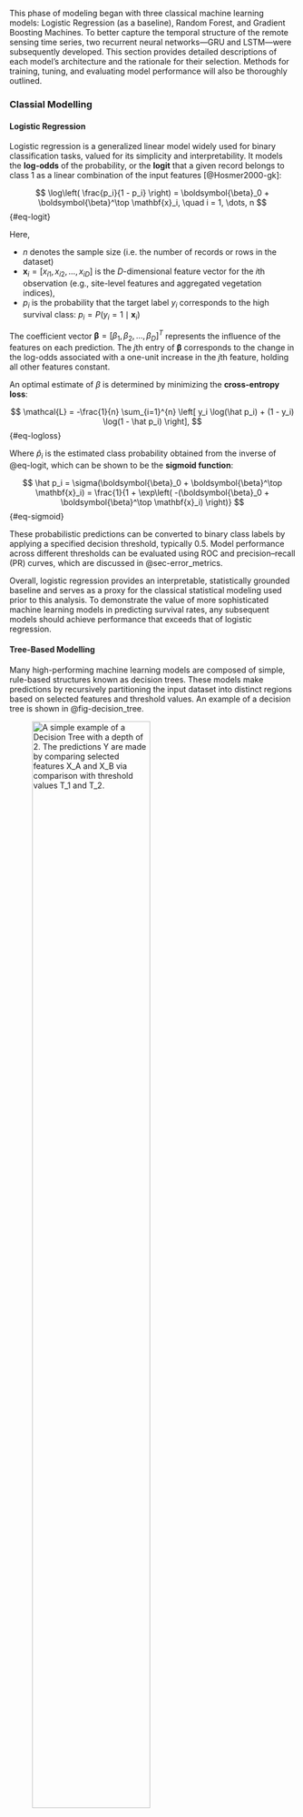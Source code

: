 This phase of modeling began with three classical machine learning models: Logistic Regression (as a baseline), Random Forest, and Gradient Boosting Machines. To better capture the temporal structure of the remote sensing time series, two recurrent neural networks—GRU and LSTM—were subsequently developed. This section provides detailed descriptions of each model's architecture and the rationale for their selection. Methods for training, tuning, and evaluating model performance will also be thoroughly outlined.

### Classial Modelling

#### Logistic Regression

Logistic regression is a generalized linear model widely used for binary classification tasks, valued for its simplicity and interpretability. It models the **log-odds** of the probability, or the **logit** that a given record belongs to class 1 as a linear combination of the input features [@Hosmer2000-gk]:

$$
\log\left( \frac{p_i}{1 - p_i} \right) = \boldsymbol{\beta}_0 + \boldsymbol{\beta}^\top \mathbf{x}_i,
\quad i = 1, \dots, n
$$ {#eq-logit}

Here,

-   $n$ denotes the sample size (i.e. the number of records or rows in the dataset)\
-   $\mathbf{x}_i = [x_{i1}, x_{i2}, \dots, x_{iD}]$ is the $D$-dimensional feature vector for the $i$th observation (e.g., site-level features and aggregated vegetation indices),\
-   $p_i$ is the probability that the target label $y_i$ corresponds to the high survival class: $p_i = P(y_i = 1 \mid \mathbf{x}_i)$

The coefficient vector $\boldsymbol{\beta} = [\beta_1, \beta_2, \dots, \beta_D]^T$ represents the influence of the features on each prediction. The $j$th entry of $\boldsymbol{\beta}$ corresponds to the change in the log-odds associated with a one-unit increase in the $j$th feature, holding all other features constant.

An optimal estimate of $\beta$ is determined by minimizing the **cross-entropy loss**:

$$
\mathcal{L} = -\frac{1}{n} \sum_{i=1}^{n} \left[ y_i \log(\hat p_i) + (1 - y_i) \log(1 - \hat p_i) \right],
$$ {#eq-logloss}

Where $\hat p_i$ is the estimated class probability obtained from the inverse of @eq-logit, which can be shown to be the **sigmoid function**:

$$
\hat p_i = \sigma(\boldsymbol{\beta}_0 + \boldsymbol{\beta}^\top \mathbf{x}_i) = \frac{1}{1 + \exp\left( -(\boldsymbol{\beta}_0 + \boldsymbol{\beta}^\top \mathbf{x}_i) \right)}
$$ {#eq-sigmoid}

These probabilistic predictions can be converted to binary class labels by applying a specified decision threshold, typically 0.5. Model performance across different thresholds can be evaluated using ROC and precision–recall (PR) curves, which are discussed in @sec-error_metrics.

Overall, logistic regression provides an interpretable, statistically grounded baseline and serves as a proxy for the classical statistical modeling used prior to this analysis. To demonstrate the value of more sophisticated machine learning models in predicting survival rates, any subsequent models should achieve performance that exceeds that of logistic regression.

#### Tree-Based Modelling {#sec-tree_models}

Many high-performing machine learning models are composed of simple, rule-based structures known as decision trees. These models make predictions by recursively partitioning the input dataset into distinct regions based on selected features and threshold values. An example of a decision tree is shown in @fig-decision_tree.

![A simple example of a Decision Tree with a depth of 2. The predictions $Y$ are made by comparing selected features $X_A$ and $X_B$ via comparison with threshold values $T_1$ and $T_2$.](../../img/decision_tree.png){#fig-decision_tree width="70%"}

Each internal node in the tree represents a decision based on a specific feature and a corresponding threshold, and each leaf node corresponds to a unique subset of the data, defined by the path of decision rules leading to it. In binary classification, the majority label of the samples (i.e. individual records) in a leaf node is used as the prediction, but for regression, the mean of the target within the leaf node is given. Feature-threshold pairs are selected using a greedy algorithm: starting from the root node, the tree is grown iteratively by choosing the split that most effectively reduces the value of a given loss function. The cross-entropy loss defined in @eq-logloss is commonly used for binary classification tasks; however, Gini impurity is another frequently used criterion [@scikit-learn]. Alternatively, regression loss functions such as MSE can be used for Regression Tree tasks. Tree construction halts either when a leaf node contains only one class (resulting in zero loss for that subset) or when a predefined stopping criterion, such as the maximum depth, is met. See @sec-tree_hparams for guidance on selecting an appropriate maximum tree depth; choosing a higher max depth generally leads to a greater number of decisons and an overall more complex model.

#### Random Forest Classifier

The Random Forest model is an aggregate model composed of many decision trees, each trained on a bootstrapped subset of the training data and a randomly selected subset of the features. Typically, the maximum allowable depth for each tree in a Random Forest is quite high, resulting in individual trees that are often overfitted and exhibit high variance. However, this high variance is mitigated through aggregation: by combining the predictions of many diverse trees, the overall model can generalize effectively to unseen data. For binary classification tasks, the final prediction is determined by majority vote among the individual trees.

Although training Random Forests can be computationally intensive, each tree is trained independently, enabling efficient parallelization and scalability. Previous studies from @bergmuller2022predicting, have demonstrated that Random Forests perform well when using vegetation indices to predict canopy tree mortality. Because of this, this model was selected as a candidate for the present analysis.

#### Gradient Boosting Classifier

The Gradient Boosting model is a popular model that exists in a collection of 'boosting' models, which -unlike Random Forests- consists of a sequence of underfit and biased 'weak learner' models which converge to a high-performing 'strong learner' model when combined [@zhou2025ensemble]. This model was selected as a candidate model due to fast implementation and strong performance across a wide variety of machine learning tasks [@xgboost].

Convergence to a strong learner from a series of weak learners is performed by iteratively fitting a regression tree to the errors of the previous model estimate. To understand this, we first define **the per-sample loss** to be the negative of @eq-logloss evaluated for a particular class prediction $\hat p_i$:

$$
\ell_i(\hat p_i, y_i) = -\left[ y_i \log(\hat p_i) + (1 - y_i) \log(1 - \hat p_i) \right]
$$ {#eq-persample_loss}

The model outputs raw logit predictions $f_i(\mathbf{x}_i)$, which can be converted to probabilistic predictions via the sigmoid function shown in @eq-sigmoid:

$$
\hat p_i = \sigma(f_i(\mathbf{x}_i))
$$

The errors associated to each prediction are quantified by the **gradient** $g_i$ and **Hessian** $h_i$ of the loss with respect to the model estimate:

$$
g_i = \frac{\partial \ell_i}{\partial f(\mathbf{x}_i)} = \hat{p}_i - y_i\
$$ {#eq-gradient}

$$
h_i = \frac{\partial^2 \ell_i}{\partial f(\mathbf{x}_i)^2} = \hat{p}_i (1 - \hat{p}_i)
$$ {#eq-hessian}

##### Initialization

The model initializes with a constant prediction $f_0$ across all training sample, usually taken as the logit function (i.e. the left-hand side of @eq-logit) evaluated over the proportion of samples with label 1:

$$
f_0 = \log\left( \frac{P(Y=1)}{1 - P(Y=1)} \right)
$$

##### Update step

To update the model prediction after initialization, a regression tree is fitted with the gradients given by @eq-gradient as the target predictor. Using Newton's method, the output for a particular leaf node $j$ is given by the sum of $g_i$ and $h_i$ for all samples that reach that leaf node.

$$
\omega_j^{(1)}  = \frac{\sum_{i \in j} g_i}{\sum_{i \in j} h_i}
$$ {#eq-gbm_weight}

The overall model prediction is then updated:

$$
f_1(\mathbf{x}_i) = f_0 + \eta \omega_{\mathbf{x}_i}^{(1)}
$$

Where $\omega_{\mathbf{x}_i}$ denotes the leaf node that sample $\mathbf{x}_i$ is assigned.

Where $\eta$ is a predefined **learning rate** which controls the degree to which each weak learner can make contributions to the overall model estimate. See @sec-tree_hparams for further details.

This update process is repeated iteratively, producing a final estimate of the log-odds which can be converted to a class probability and class labels through the same process as that of the logistic regression model:

$$
F(\mathbf{x}_i) = f_0 + \eta \sum_{k = 1}^{K} \omega_{\mathbf{x}_i}^{(k)}
$$

Where $K$ is the total number of iterations of the algorithm.

### Feature Selection Methods

To address collinearity among vegetation indices and evaluate the importance of both site-based and remote sensing features, we applied three feature selection methods: Permutation Importance, SHAP, and Recursive Feature Elimination.

#### Permutation Importance

We estimate each feature's importance by randomly shuffling its values across samples before training, then measuring the resulting change in the model’s performance ($F_1$ score; see @sec-error_metrics). This yields an interpretable, global importance metric. However, when predictors are highly correlated, it can misattribute importance—because different features may serve as proxies for one another—leading to misleading rankings [@scikit-learn].

#### SHAP Values

SHAP (SHapley Additive exPlanations) return per-prediction feature contributions based on Shapley values from cooperative game theory [@NIPS2017_7062]. Concretely:

1. A baseline expectation is defined (e.g., the average model output when no features are known).  
2. For each feature, all possible subsets of features including and excluding that feature are considered, and the marginal contribution is averaged.  
3. Taking the mean absolute SHAP values across all samples yields a global importance ranking.

This method provides both local (per-prediction) and global interpretability. However, SHAP may tacitly distribute credit among highly correlated features—sometimes giving a near-zero or inflated value to one feature over another—depending on whether the model uses marginal or conditional expectations when computing the baseline.

#### Recursive Feature Elimination with Cross‑Validation (RFECV)

Finally, RFECV is used to iteratively train the model and remove the least important features based on model-derived importance metrics (e.g., coefficients or feature gains). Each reduced feature subset was evaluated by its $F_1$ performance using cross-validation (see @sec-cross_val). This method directly handles correlated features by eliminating them if they do not contribute to the model performance, however it can be quite computationally exhaustive. Feature rankings based on how early features were removed are used as importance metrics.

### Training and Tuning Classical Models

Most machine learning models involve a set of hyperparameters—values specified *a priori*—that govern model complexity and influence training behavior. Inappropriate hyperparameter choices can result in models that are either overly biased or unnecessarily complex, leading to poor generalization on unseen data. This section provides a detailed overview of the key hyperparameters for each candidate model in this analysis, along with the methodology used for their selection.

#### Regularization

In general, regularization involves a penalty to the loss function of that is proportional to the magnitude of the model parameters; stronger regularization leads to smaller parameters and more conservative predictions, which often aids in decreasing overfitting and variance. In Logistic Regression, this is implemented through an additional term in @eq-logloss:

$$
\mathcal{L} = -\frac{1}{n} \sum_{i=1}^{n} \left[ y_i \log(\hat p_i) + (1 - y_i) \log(1 - \hat p_i) \right] + \lambda R(\boldsymbol{\beta})
$$ {#eq-logloss_reg}

Where $\lambda$ controls the strength of regularization (larger values lead to stronger regularization), and $R(\boldsymbol{\beta})$ is some function of the model parameter magnitude. In $L_1$ regularization, $R(\boldsymbol{\beta}) = \sum_j |\beta_j|$, and for $L_2$ regularization, $R(\boldsymbol{\beta}) = \sum_j (\beta_j)^2$. $L_1$ tends to decrease parameter values to 0 in a linear fashion, whereas $L_2$ causes parameters to asymptotically decrease towards, but never exactly to 0.

In the context of Gradient Boosting with XGBoost, regularization is applied to the loss function in the form:

$$
\mathcal{L} = -\frac{1}{n} \sum_{i=1}^{n} \left[ y_i \log(\hat p_i) + (1 - y_i) \log(1 - \hat p_i) \right] + \lambda \left( T + R(\boldsymbol{\beta})\right)
$$ {#eq-logloss_reg_gbm}

Where $T$ is the number of leaves in the tree. Regularization is also applied to the weights directly, via modification of @eq-gbm_weight as implemented by @xgboost:

$$
\omega_j  = \frac{\sum_{i \in j} g_i}{\sum_{i \in j} h_i + \lambda}
$$ {#eq-gbm_weight_reg}

Generally, model performance varies logarithmically with $\lambda$, therefore it is advised that test values be sampled on a logarithmic scale when optimizing for performance.

#### Tree Hyperparameters {#sec-tree_hparams}

Nonparametric models such as Random Forest do not incorporate explicit regularization terms. Instead, they are controlled through structural hyperparameters that constrain model complexity. As discussed in @sec-tree_models, **maximum depth** is a key hyperparameter that limits the number of hierarchical decision rules in each tree, thereby directly affecting overfitting. Additional parameters—such as the **minimum number of samples per leaf**, the **cost-complexity pruning parameter** ($\alpha$), and the **number of estimators** (trees)—can also be tuned to control generalization error [@scikit-learn]. However, to reduce computational cost and simplify the tuning process, only maximum depth and the number of estimators were optimized in this analysis.

#### Random Search Cross-Validation {#sec-cross_val}

Given a candidate model and a set of tunable hyperparameters, an optimization problem naturally arises: which hyperparameter configuration yields the best model performance? To address this, the present analysis employed random search cross-validation to tune hyperparameters. The process is illustrated in @fig-cross_validation.

![An example of four-fold cross-validation. A given model with a configuration of hyperparameters is trained four times, each time leaving out one subset of the data as a hold-out validation set. The model is evaluated on the hold-out fold, and the resulting scores are averaged. This process is repeated for multiple hyperparameter configurations. The configuration with the best average score is selected for further evaluation. Many scoring metrics exist depending on the use case and data characteristics; see @sec-error_metrics for details on the metrics used in this analysis.](../../img/cross_validation.png){#fig-cross_validation width="70%"}

Cross-validation mitigates the risk of overfitting by simulating model performance on unseen data through repeated training on subsets of the data while reserving a separate fold for validation. Averaging the resulting scores provides a more realistic estimate of generalization performance than fitting on the entire training set alone.

In random search, hyperparameter values are drawn from user-defined probability distributions rather than exhaustively testing every possible combination, as in grid search. This allows for a more efficient exploration of the hyperparameter space, particularly when only a few hyperparameters significantly influence model performance. The choice of distribution should reflect prior knowledge about the expected scale or sensitivity of each parameter. For instance, when tuning a regularization parameter such as $\lambda$, it is common practice to test values across several orders of magnitude (e.g., 0.01, 0.1, 1, 10), as performance often changes more noticeably on a logarithmic scale. In such cases, sampling from a **log-uniform** or **log-normal** distribution can better capture meaningful variation. In other cases, a **uniform** distribution, or a list of user-defined values may be more appropriate. This strategy prioritizes exploration of the most relevant regions of the hyperparameter space while reducing the computational cost of exhaustive search.
Although grid search can be effective for low-dimensional hyperparameter spaces, it quickly becomes computationally prohibitive as the number of parameters increases. Accordingly, random search was chosen for its efficiency and scalability in this analysis.

### Sequential Deep Learning Models {#sec-sequential_deep_learning}

While the previously discussed models perform well across a range of supervised learning tasks and provide a strong performance baseline, they are limited by their assumption that each input instance is independent. This assumption is ill-suited to the sequential structure of the vegetation index data in this study, which exhibits temporal dynamics and potential spatial correlations between pixels within sites. To better model these dependencies, the final phase of the analysis employed sequential deep learning architectures based on Recurrent Neural Networks (RNNs), specifically Long Short-Term Memory (LSTM) and Gated Recurrent Unit (GRU) models. Despite their increased complexity and computational demands, these models are efficiently implemented using modern deep learning libraries in Python, such as PyTorch [@paszke2019pytorch].

#### Recursive Neural Network (RNN) {#sec-rnn}

The simplest deep learning model that supports sequential modelling is the RNN. @fig-rnn outlines the architecture of this model.

![Basic architecture of a many-to-one RNN. Inputs from a sequence of vectors $(X_1,X_2,...,X_n)$ are taken one-by-one, which updates a hidden state vector $h_i$ according to a linear transformation with a weight matrix $W_{xh}$. As furher inputs are processed, the hidden state recursively updates according to the input as well as the previous hidden state through the weight matrix $W_{hh}$. A many-to-one RNN outputs one prediction $Y$ after the final entry of the sequence is processed.](../../img/rnn.png){#fig-rnn width="70%"}

The key component of the RNN is the **hidden state**, which encodes the 'memory' of previous instances in the sequence. The transformation of the hidden state is governed by weight matrices $W_{hh}$ and $W_{xh}$. Additionally, bias vectors $b_{xh}$ and $b_{hh}$ are included, and the linear transformation is passed through the hyperbolic tangent (tanh) function to introduce nonlinearity. Therefore, the hidden state $h_t$ at time $t$ in the sequence is updated given the previous hidden state $h_{t-1}$ and current sequence entry $x_{t}$ according to the transformation:

$$
h_t = \text{tanh} \left(x_tW_{xh}^T + b_{xh} + h_{t-1}W_{hh}^T + b_{hh} \right)
$$ {#eq-rnn}

Although the RNN is capable of capturing short term dependencies in sequential data, long-term trends are difficult to capture due to issues of 'vanishing' and 'exploding' gradients during training [@pascanu2013difficultytrainingrecurrentneural]. See @sec-training_deep_learning for further details regarding this.

#### Long-Term Short Term Memory (LSTM)  {#sec-lstm}

To address the long-term dependency issue regarding RNNs, several models of similar, but more complex architecture have been proposed. One such model is the LSTM, which includes additional weights in the form of **input**, **output**, **cell**, and **forget** gates $(i_t, o_t, g_t, f_t)$ respectively. These gates determine which aspects of the prior hidden state and current input are 'important' for prediction. These gates are used to update the cell state $c_t$, which is then used to update the current hidden state $\h_t$ according to the equation:

$$
\begin{aligned}
i_t &= \sigma(W_{xi} x_t + b_{xi} + W_{hi} h_{t-1} + b_{hi}) \\
f_t &= \sigma(W_{xf} x_t + b_{xf} + W_{hf} h_{t-1} + b_{hf}) \\
g_t &= \tanh(W_{xg} x_t + b_{xg} + W_{hg} h_{t-1} + b_{hg}) \\
o_t &= \sigma(W_{xo} x_t + b_{xo} + W_{ho} h_{t-1} + b_{ho}) \\
c_t &= f_t \odot c_{t-1} + i_t \odot g_t \\
h_t &= o_t \odot \tanh(c_t)
\end{aligned}
$$ {#eq-lstm}

Where $\odot$ represents the Hadamard product (elementwise multiplication of vector entries), $\tanh$ represents the hyperbolic tangent function and $\sigma$ represents the sigmoid function introduced in @eq-sigmoid. The cyclical behaviour of the hidden state update helps to control for problematic gradients during training, making the LSTM suitable for many long-term sequential modelling and prediction tasks [@sak2014longshorttermmemorybased]. However, the introducion of several new weight matrices and bias vectors can lead to excessively complex models that take extensive time to train.

#### Gated Recurrent Unit (GRU) {#sec-gru}

Like LSTMs, GRUs were developed to handle the vanishing gradient problem of RNNs. However, GRUs only utilize a **reset**, **update**, and **candidate** hidden state gate: $(r_t, z_t, \hat{h_t})$. This allows for a lighter model than the LSTM, often with comparable performance on certain tasks [@Ravanelli_2018]. Hidden states $\h_t$ are updated according to the equation:

$$
\begin{aligned}
r_t &= \sigma(W_{xr} x_t + b_{xr} + W_{hr} h_{t-1} + b_{hr}) \\
z_t &= \sigma(W_{xz} x_t + b_{xz} + W_{hz} h_{t-1} + b_{hz}) \\
\hat{h}_t &= \tanh(W_{xn} x_t + b_{xn} + r_t \odot (W_{hn} h_{t-1} + b_{hn})) \\
h_t &= (1 - z_t) \odot \hat{h}_t + z_t \odot h_{t-1}
\end{aligned}
$$ {#eq-gru}

Where -as in @eq-lstm- @eq-$\odot$ represents the Hadamard product, $\tanh$ represents the hyperbolic tangent function and $\sigma$ represents the sigmoid function introduced in @eq-sigmoid. 

#### Bidirectional RNNs {#sec-bidirectional}

In addition to the usage of GRUs and LSTMs, additional hidden layers that update in reverse sequential direction may also be used to capture more complex, past and future dependencies. The hidden states can then be concatenated and used for prediction, as shown in @fig-rnn_bidirectional.

![A schematic of a bidirectional RNN, where inputs are passed to hidden states in the forward and reverse temporal direction. The produced hidden states can be combined via concatenation, addition, or averaging to produce a final vector to be used for predicion.](../../img/rnn_bidirectional.png){#fig-rnn_bidirectional width="70%"}

In this analysis, including bidirectional layers appeared to slightly improve model performance. See @sec-product_results for further details.

#### Fully Connected Neural Network (FCNN) {#sec-fcnn}

The RNN model produces a hidden state which acts as a 'vectorization' of the processed vegetation index sequence; ideally, informative differences and similarities between sequences will be captured in this encoding. To convert this to a single scalar prediction, a **Fully Connected Neural Network (FCNN)** layer can be used. The architecture of this model is shown in @fig-fcnn.

![An example of an FCNN of two layers, with a three-dimensional input and one-dimensional output. Similar to how a human brain passes information between neurons, input 'neurons' or nodes $[x_1, x_2, x_3]^T$ are 'fed forward' to a hidden layer of neurons $h^{(1)}$ via a linear transformation as outlined in @eq-fcnn. The hidden state is also passed through an activation function such as ReLU as outlined in @eq-relu. This process may be repeated several times before producing a final scalar output prediction, although final multidimensional outputs may actually be more appropriate for other use-cases.](../../img/fcnn.png){#fig-fcnn width="70%"}

Inputs are passed between layers through a linear transformation using weight matrices and bias vectors, wrapped by an activation function to scale outputs and introduce nonlinearity into the system. For example, the first hidden layer $h^{(1)}$ in @fig-fcnn is produced by the transformation:

$$
h^{(1)} = \text{ReLU}\left(W^{(1)}x + b^{(1)} \right)
$$ {#eq-fcnn}

Where $W^{(1)}$ is a 4x3 matrix and $b^{(1)}$ is a vector of length 4, both of which have values that are learned during training. A common activation function is the **Rectifier Linear Unit (ReLU)** which simply has the form:

$$
\text{ReLU}(x) = \text{max}(0,x)
$$ {#eq-relu}

Although @eq-sigmoid is also a common activation function due to its controlled range of (0,1). Generally, more hidden layers and higher dimensional hidden layers allow for higher performing models, at the cost of model complexity and training time.

#### Proposed Model Architecture {#sec-model_architecture}

Following preprocessing (@sec-data_prep), the deep learning pipeline —comprising components from @sec-lstm through @sec-fcnn— proceeds as follows:

1. The sequence of vegetation indices and engineered features is passed through a bidirectional GRU or LSTM, producing a hidden state.
2. The static site features are concatenated onto the hidden state vector and passed to a multilayer FCNN.
3. The final layer of the FCNN output is a scalar, which is passed through a sigmoid activation and multiplied by 100 to produce an estimate of the survival rate of the site pixel. 

In addition to these steps, **layer normalization** -which normalizes hidden layer output as a method of stabilizing predictions- was experimented with, although no improvement to predictions was observed. **Dropout** -which randomly sets some parameter values to zero as a method of regularization- was also added within the FCNN layers. Modelling was attemped with and without site features to assess their usage in predicting survival rate. Hidden state and hidden layer sizes, and the number of hidden layers are all variable hyperparameters than may effect model performance [@7508408].

### Training Deep Learning Models {#sec-training_deep_learning}

Training relied on mini-batch stochastic gradient descent (SGD)—specifically the Adam optimizer, which combines momentum and adaptive learning rates. Gradients of model parameters are computed via backpropagation (chain rule) and updated in the direction opposite to the gradient, scaled by the learning rate. Mini-batch SGD, using shuffled subsets of training data, was employed to improve convergence speed and generalization.

Deep or recurrent architectures (e.g., long sequences or many layers) can suffer **vanishing gradients**, where gradient magnitudes shrink exponentially, or **exploding gradients**, where they grow uncontrollably—both impeding effective training. To mitigate these, we applied regularization techniques from @sec-model_architecture (e.g., dropout, layer normalization) and utilized GRU/LSTM architectures designed to ease gradient propagation. 

Training used the **Mean Squared Error (MSE)** loss:

$$
\mathcal{L}_{MSE} = \frac{1}{N}\sum_{i=1}^{N} (y_i - \hat{y}_i)^2
$$

where $y_i$ and $\hat y_i$ are true and predicted survival rates. MSE is appropriate for continuous targets -especially when additional penalization of drastic errors is reqiured- however this introduced a methodological discrepancy between this phase of deep modeling and the classification-oriented baselines, which is addressed in  @sec-error_metrics. Further discussion on transforming targets into binary form appears in @sec-data_prep.


### Error Metrics {#sec-error_metrics}

Model performance was primarily evaluated using $\boldsymbol{F_1}$ score, **precision**, and **recall**, with classification accuracy treated as a secondary metric due to class imbalance favoring high-survival sites. To enable comparison between classical classification models and deep learning regression models, continuous survival rate predictions were thresholded to produce binary labels. In the context of these metrics, **low-survival sites are treated as the positive class**, reflecting the goal of identifying potentially failing afforestation sites for targeted intervention.

#### Precision, Recall, $\boldsymbol{F_\beta}$ Score

The **precision** of a classifier measures the proportion of true positive (TP) predictions among all instances predicted as positive, including both true positives and false positives (FP):

$$
\text{Precision} = \frac{\sum \text{TP}}{\sum (\text{TP} + \text{FP})}
$$

In contrast, **recall** (also known as sensitivity or true positive rate) measures the proportion of true positive predictions among all actual positive instances, including false negatives (FN):

$$
\text{Recall} = \frac{\sum \text{TP}}{\sum (\text{TP} + \text{FN})}
$$

Recall is particularly important in this imbalanced classification task, as it reflects the model's ability to correctly identify **low-survival (high-risk)** afforestation sites—those most in need of intervention.

To balance both precision and recall in a single metric, the **$F_\beta$ score** is used, defined as the weighted harmonic mean:

$$
F_\beta = (1 + \beta^2) \cdot \frac{\text{Precision} \cdot \text{Recall}}{(\beta^2 \cdot \text{Precision}) + \text{Recall}}
$$

Larger values of $\beta$ emphasize recall more heavily. This analysis primarily used the **$F_1$ score** ($\beta = 1$), which equally weights precision and recall, and also reported the **$F_2$ score** as a secondary metric to emphasize recall in support of the primary goal of detecting unhealthy sites.

#### ROC and PR Curves

To evaluate classifier performance across a range of decision thresholds, two widely used diagnostic tools are the **Receiver Operating Characteristic (ROC) curve** and the **Precision–Recall (PR) curve**.

The **ROC curve** plots the **true positive rate** (recall) against the **false positive rate** (FPR) at various classification thresholds:

$$
\text{TPR} = \frac{TP}{TP + FN}, \qquad \text{FPR} = \frac{FP}{FP + TN}
$$

It summarizes a model’s ability to distinguish between the positive and negative classes, regardless of their prevalence. **Note:** this treshold is intrinstic to the probabilistic predictions of the model, and is **not** the same threshold used in the preprocessing target conversion.

The **area under the ROC curve (AUC-ROC)** provides a scalar summary of this performance; a value of 1 indicates perfect separation, while 0.5 indicates no discriminative ability.

ROC curves can be misleading in **imbalanced classification problems**, where the majority class dominates performance metrics. In this analysis, most afforestation sites exhibit **high survival**, so the model may appear to perform well overall even if it fails to identify the few low-survival sites of interest.
The **Precision–Recall (PR) curve** more directly reflects performance on the **minority (positive) class**, which in this case is defined as **low-survival** sites.
This curve focuses on the trade-off between **false positives** and **false negatives** when trying to identify high-risk sites. The **area under the PR curve (AUC-PR)** is more informative than AUC-ROC in this context because it penalizes false positives more explicitly and does not assume a balanced label distribution.
